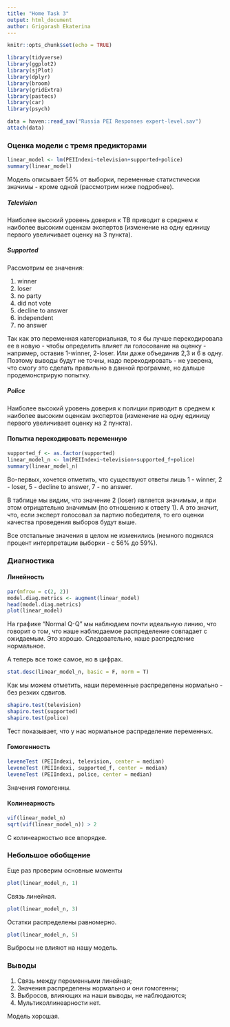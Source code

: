---
title: "Home Task 3"
output: html_document
author: Grigorash Ekaterina
---

```{r setup, include=FALSE}
knitr::opts_chunk$set(echo = TRUE)
```

```{r, echo=FALSE, message=FALSE}
library(tidyverse)
library(ggplot2)
library(sjPlot)
library(dplyr)
library(broom)
library(gridExtra)
library(pastecs)
library(car)
library(psych)
```

```{r, echo=FALSE, message=FALSE}
data = haven::read_sav("Russia PEI Responses expert-level.sav")
attach(data)
```
### Оценка модели с тремя предикторами
```{r}
linear_model <- lm(PEIIndexi~television+supported+police)
summary(linear_model)
```
Модель описывает 56% от выборки, переменные статистически значимы - кроме одной (рассмотрим ниже подробнее).

##### **Television**

Наиболее высокий уровень доверия к ТВ приводит в среднем к наиболее высоким оценкам экспертов (изменение на одну единицу первого увеличивает оценку на 3 пункта).

##### **Supported**

Рассмотрим ее значения:

1. winner
2. loser
3. no party 
4. did not vote
5. decline to answer
6. independent
7. no answer

Так как это переменная категориальная, то я бы лучше перекодировала ее в новую - чтобы определить влияет ли голосование на оценку - например, оставив 1-winner, 2-loser. Или даже объединив 2,3 и 6 в одну. Поэтому выводы будут не точны, надо перекодировать - не уверена, что смогу это сделать правильно в данной программе, но дальше продемонстрирую попытку.

##### **Police**

Наиболее высокий уровень доверия к полиции приводит в среднем к наиболее высоким оценкам экспертов (изменение на одну единицу первого увеличивает оценку на 2 пункта).

#### Попытка перекодировать переменную
```{r}
supported_f <- as.factor(supported)
linear_model_n <- lm(PEIIndexi~television+supported_f+police)
summary(linear_model_n)
```
Во-первых, хочется отметить, что существуют ответы лишь 1 - winner, 2 - loser, 5 - decline to answer, 7 - no answer.

В таблице мы видим, что значение 2 (loser) является значимым, и при этом отрицательно значимым (по отношению к ответу 1). А это значит, что, если эксперт голосовал за партию победителя, то его оценки качества проведения выборов будут выше. 

Все отстальные значения в целом не изменились (немного поднялся процент интерпретации выборки - с 56% до 59%).

### Диагностика
#### Линейность
```{r}
par(mfrow = c(2, 2))
model.diag.metrics <- augment(linear_model)
head(model.diag.metrics)
plot(linear_model)
```

На графике "Normal Q-Q" мы наблюдаем почти идеальную линию, что говорит о том, что наше наблюдаемое распределение совпадает с ожидаемым. Это хорошо. Следовательно, наше распредление нормальное.

А теперь все тоже самое, но в цифрах.

```{r}
stat.desc(linear_model_n, basic = F, norm = T)
```
Как мы можем отметить, наши переменные распределены нормально - без резких сдвигов.
```{r}
shapiro.test(television)
shapiro.test(supported)
shapiro.test(police)
```
Тест показывает, что у нас нормальное распределение переменных.

#### Гомогенность
```{r, warning=FALSE}
leveneTest (PEIIndexi, television, center = median) 
leveneTest (PEIIndexi, supported_f, center = median) 
leveneTest (PEIIndexi, police, center = median) 
```
Значения гомогенны.

#### Колинеарность
```{r}
vif(linear_model_n)
sqrt(vif(linear_model_n)) > 2
```
С колинеарностью все впорядке.

### Небольшое обобщение

Еще раз проверим основные моменты
```{r}
plot(linear_model_n, 1)
```

Связь линейная.
```{r}
plot(linear_model_n, 3)
```

Остатки распределены равномерно.
```{r}
plot(linear_model_n, 5)
```

Выбросы не влияют на нашу модель.

### Выводы

1. Связь между переменными линейная; 
2. Значения распределены нормально и они гомогенны;
3. Выбросов, влияющих на наши выводы, не наблюдаются;
4. Мультиколлинеарности нет.

Модель хорошая.